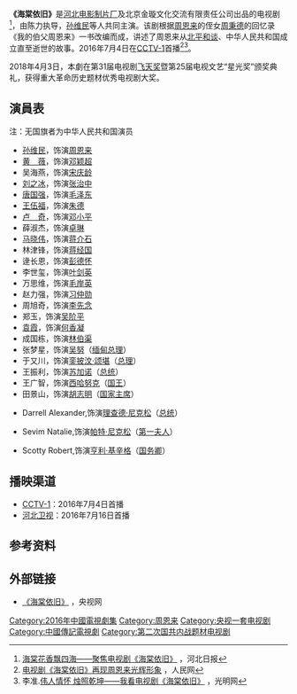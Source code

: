 {{expand|time=2016-10-02T03:31:20+00:00}}

{{Infobox Television
| show_name            = 海棠依旧
| original_name        = 
| image                =
| caption              =
| show_name_2          = 
| genre                = [[傳記|人物傳記]]、[[革命|革命]]、[[歷史|歷史]]
| format               =
| creator              = 
| developer            =
| writer               = 张法纯
| director             = 陈力
| creative_director    =
| presenter            =
| starring             ={{Nowrap begin}}[[孙维民|孙维民]]，[[黄薇|黄薇]]，[[唐国强|唐国强]]，卢奇<br>王伍福，杨步亭，赵力强<br>[[马晓伟_(演员)|马晓伟]]，[[丁柳元|丁柳元]]，曾一萱{{Nowrap end}}
| judges               =
| voices               =
| narrated             =
| theme_music_composer =
| opentheme            =
| endtheme             =
| composer             =
| country              = {{PRC}}
| language             = [[汉语普通话|汉语普通话]]
| num_seasons          = <!-- or num_series -->
| num_episodes         = 41集
| list_episodes        =
| slogan               =
| executive_producer   =
| supervising_producer =
| producer             = 
| editor               =
| location             =
| cinematography       =
| camera               =
| runtime              = 45分钟
| company              = {{Nowrap begin}}河北电影制片厂<br>北京金璇文化交流有限责任公司{{Nowrap end}}
| distributor          =
| channel              = [[央视一套|央视一套]]
| picture_format       =
| audio_format         =
| num_episodes_0       = 
| first_run            = {{PRC}}
| first_aired          = {{start date|2016|07|04}}
| last_aired           = {{end date|2016|11|22}}
| status               =
| preceded_by          = 
| followed_by          =
| related              =
| website              =
| production_website   =
}}
'''《海棠依旧》'''是[[河北电影制片厂|河北电影制片厂]]及北京金璇文化交流有限责任公司出品的电视剧<ref>[http://hbrb.hebnews.cn/html/2016-08/12/content_119281.htm 海棠花香飘四海——聚焦电视剧《海棠依旧》] {{webarchive|url=https://web.archive.org/web/20161005064618/http://hbrb.hebnews.cn/html/2016-08/12/content_119281.htm |date=2016-10-05 }}，河北日报</ref>，由陈力执导，[[孙维民|孙维民]]等人共同主演。该剧根据[[周恩来|周恩来]]的侄女[[周秉德|周秉德]]的回忆录《我的伯父周恩来》一书改编而成，讲述了周恩来从[[北平和谈|北平和谈]]、中华人民共和国成立直至逝世的故事。2016年7月4日在[[CCTV-1|CCTV-1]]首播<ref>[http://media.people.com.cn/n1/2016/0627/c40606-28481647.html 电视剧《海棠依旧》再现周恩来光辉形象] {{Wayback|url=http://media.people.com.cn/n1/2016/0627/c40606-28481647.html |date=20161003185850 }}，人民网</ref><ref>李准.[http://news.gmw.cn/2016-07/04/content_20815425.htm 伟人情怀 烛照乾坤——我看电视剧《海棠依旧》] {{Wayback|url=http://news.gmw.cn/2016-07/04/content_20815425.htm |date=20161005064219 }}，光明网</ref>。

2018年4月3日，本劇在第31届电视剧[[飞天奖|飞天奖]]暨第25届电视文艺“星光奖”颁奖典礼，获得重大革命历史题材优秀电视剧大奖。

==演員表==
注：无国旗者为中华人民共和国演员
*[[孙维民|孙维民]]，饰演[[周恩来|周恩来]]
*[[黄薇_(1964年)|黄　薇]]，饰演[[邓颖超|邓颖超]]
* 吴海燕，饰演[[宋庆龄|宋庆龄]]
*[[刘之冰|刘之冰]]，饰演[[张治中|张治中]]
*[[唐国强|唐国强]]，饰演[[毛泽东|毛泽东]]
*[[王伍福|王伍福]]，饰演[[朱德|朱德]]
*[[卢奇|卢　奇]]，饰演[[邓小平|邓小平]]
* 薛淑杰，饰演[[卓琳|卓琳]]
*[[马晓伟_(演员)|马晓伟]]，饰演[[蒋介石|蒋介石]]
* 林津锋，饰演[[蒋经国|蒋经国]]
* 逯长恩，饰演[[彭德怀|彭德怀]]
* 李世玺，饰演[[叶剑英|叶剑英]]
* 万思维，饰演[[毛岸英|毛岸英]]
* 赵力强，饰演[[习仲勋|习仲勋]]
* 周旭奇，饰演[[李先念|李先念]]
* 郑玉，饰演[[吴阶平|吴阶平]]
*[[袁霞|袁霞]]，饰演[[何香凝|何香凝]]
* 成国栋，饰演[[林伯渠|林伯渠]]
* 张梦星，饰演[[吴努|吴努]]（{{flagicon|MMR|1948}}[[缅甸总理|缅甸总理]]）
* 于又川，饰演[[銮披汶·颂堪|銮披汶·颂堪]]（{{THA}}[[泰国总理|总理]]）
* 王振利，饰演[[苏加诺|苏加诺]]（{{IDN}}[[印度尼西亚总统|总统]]）
* 王广智，饰演[[西哈努克|西哈努克]]（{{CAM}}[[柬埔寨国王|国王]]）
* 田景山，饰演[[胡志明|胡志明]]（{{VNM}}[[越南社会主义共和国主席|国家主席]]）
* {{USA}} Darrell Alexander,饰演[[理查德·尼克松|理查德·尼克松]]（{{USA}}[[美国总统|总统]]）
* {{AUS}} Sevim Natalie,饰演[[帕特·尼克松|帕特·尼克松]]（{{USA}}[[美国第一夫人|第一夫人]]）
* {{USA}} Scotty Robert,饰演[[亨利·基辛格|亨利·基辛格]]（{{USA}}[[美国国务卿|国务卿]]）

==播映渠道==
*[[CCTV-1|CCTV-1]]：2016年7月4日首播
*[[河北卫视|河北卫视]]：2016年7月16日首播

==参考资料==
{{reflist}}

==外部链接==
*[http://tv.cntv.cn/videoset/VSET100278507473 《海棠依旧》] {{Wayback|url=http://tv.cntv.cn/videoset/VSET100278507473 |date=20161003190001 }}，央视网
{{央视一套电视剧}}
{{DEFAULTSORT:Hai海}}
[[Category:2016年中國電視劇集|Category:2016年中國電視劇集]]
[[Category:周恩来|Category:周恩来]]
[[Category:央视一套电视剧|Category:央视一套电视剧]]
[[Category:中國傳記電視劇|Category:中國傳記電視劇]]
[[Category:第二次国共内战题材电视剧|Category:第二次国共内战题材电视剧]]